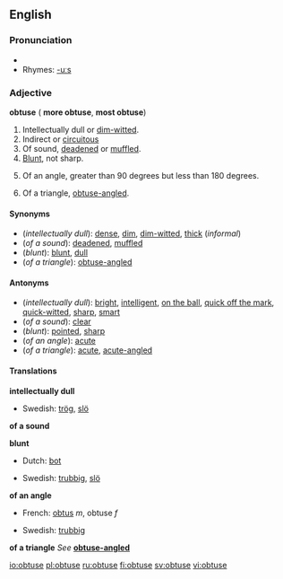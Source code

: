 ==English==
===Pronunciation===
*{{audio|en-us-obtuse.ogg|Audio (US)}}
*Rhymes: [[Rhymes:English:-uːs|-uːs]]

===Adjective===
'''obtuse''' ({{compar}} '''more obtuse''', {{superl}} '''most obtuse''')

#Intellectually dull or [[dim-witted]].
#Indirect or [[circuitous]]
#Of sound, [[deaden]]ed or [[muffle]]d.
#[[Blunt]], not sharp.
#{{geometry}} Of an angle, greater than 90 degrees but less than 180 degrees.
#{{geometry}} Of a triangle, [[obtuse-angled]].

====Synonyms====
*(''intellectually dull''): [[dense]], [[dim]], [[dim-witted]], [[thick]] (''informal'')
*(''of a sound''): [[deaden]]ed, [[muffle]]d
*(''blunt''): [[blunt]], [[dull]]
*(''of a triangle''): [[obtuse-angled]]

====Antonyms====
*(''intellectually dull''): [[bright]], [[intelligent]], [[on the ball]], [[quick off the mark]], [[quick-witted]], [[sharp]], [[smart]]
*(''of a sound''): [[clear]]
*(''blunt''): [[pointed]], [[sharp]]
*(''of an angle''): [[acute]]
*(''of a triangle''): [[acute]], [[acute-angled]]

====Translations====
'''intellectually dull'''
{{top}}
{{mid}}
*Swedish: [[trög]], [[slö]]
{{bottom}}

'''of a sound'''
{{top}}
{{mid}}
{{bottom}}

'''blunt'''
{{top}}
*Dutch: [[bot]]
{{mid}}
*Swedish: [[trubbig]], [[slö]]
{{bottom}}

'''of an angle'''
{{top}}
*French: [[obtus]] ''m'', obtuse ''f''
{{mid}}
*Swedish: [[trubbig]]
{{bottom}}

'''of a triangle'''
''See'' '''[[obtuse-angled]]'''

[[io:obtuse]]
[[pl:obtuse]]
[[ru:obtuse]]
[[fi:obtuse]]
[[sv:obtuse]]
[[vi:obtuse]]
